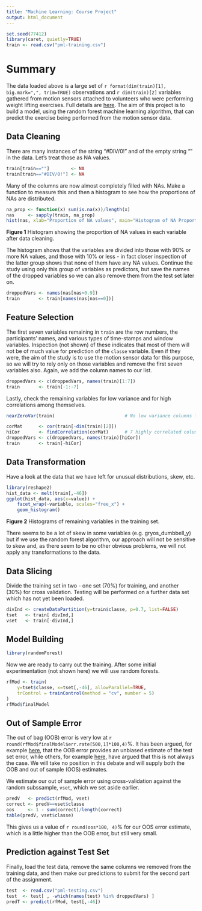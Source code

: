 ```yaml
---
title: "Machine Learning: Course Project"
output: html_document
---
```


```r
set.seed(77412)
library(caret, quietly=TRUE)
train <- read.csv("pml-training.csv")
```

# Summary
The data loaded above is a large set of `r format(dim(train)[1], big.mark=",", trim=TRUE)`
observations and `r dim(train)[2]` variables gathered from motion sensors attached to 
volunteers who were performing weight lifting exercises. Full details are
[here](http://groupware.les.inf.puc-rio.br/har). The aim of this project is to build a
model, using the random forest machine learning algorithm, that can predict the exercise
being performed from the motion sensor data.


## Data Cleaning
There are many instances of the string "#DIV/0!" and of the empty string "" in 
the data. Let's treat those as NA values.
```r
train[train==""]        <- NA
train[train=="#DIV/0!"] <- NA
```

Many of the columns are now almost completely filled with NAs. Make a function
to measure this and then a histogram to see how the proportions of NAs are
distributed.
```r
na_prop <- function(x) sum(is.na(x))/length(x)
nas     <- sapply(train, na_prop)
hist(nas, xlab="Proportion of NA values", main="Histogram of NA Proportions")
```

**Figure 1** Histogram showing the proportion of NA values in each variable
after data cleaning.

The histogram shows that the variables are divided into those with
90% or more NA values, and those with 10% or less - in fact closer inspection
of the latter group shows that none of them have any NA values. Continue the 
study using only this group of variables as predictors, but save the names of 
the dropped variables so we can also remove them from the test set later on.

```r
droppedVars <- names(nas[nas>0.9])
train       <- train[names(nas[nas==0])]
```

## Feature Selection
The first seven variables remaining in `train` are the row numbers, the
participants' names, and various types of time-stamps and window variables.
Inspection (not shown) of these indicates that most of them will not be of much
value for prediction of the `classe` variable. Even if they were, the aim of the
study is to use the motion sensor data for this purpose, so we will try to
rely only on those variables and remove the first seven variables also. Again, we 
add the column names to our list.
```r
droppedVars <- c(droppedVars, names(train)[1:7])
train       <- train[-1:-7]
```

Lastly, check the remaining variables for low variance and for high correlations
among themselves.
```r
nearZeroVar(train)                          # No low variance columns found.

corMat      <- cor(train[-dim(train)[2]])
hiCor       <- findCorrelation(corMat)      # 7 highly correlated columns found.
droppedVars <- c(droppedVars, names(train)[hiCor])
train       <- train[-hiCor]
```

## Data Transformation
Have a look at the data that we have left for unusual distributions, skew, etc.
```r
library(reshape2)
hist_data <- melt(train[,-46])
ggplot(hist_data, aes(x=value)) +
    facet_wrap(~variable, scales="free_x") +
    geom_histogram()
```

**Figure 2** Histograms of remaining variables in the training set.

There seems to be a lot of skew in some variables (e.g. gryos_dumbbell_y) but
if we use the random forest algorithm, our approach will not be sensitive to 
skew and, as there seem to be no other obvious problems, we will not apply any
transformations to the data.

## Data Slicing
Divide the training set in two - one set (70%) for training, and another (30%)
for cross validation. Testing will be performed on a further data set which has
not yet been loaded.
```r
divInd <- createDataPartition(y=train$classe, p=0.7, list=FALSE)
tset   <- train[ divInd,]
vset   <- train[-divInd,]
```

## Model Building
```r
library(randomForest)
```

Now we are ready to carry out the training. After some initial experimentation
(not shown here) we will use random forests.
```r
rfMod <- train(
    y=tset$classe, x=tset[,-46], allowParallel=TRUE,
    trControl = trainControl(method = "cv", number = 5)
)
rfMod$finalModel
```

## Out of Sample Error
The out of bag (OOB) error is very low at 
`r round(rfMod$finalModel$err.rate[500,1]*100,4)`%. It has been argued, for example
[here](https://www.stat.berkeley.edu/~breiman/RandomForests/cc_home.htm#ooberr),
that the OOB error provides an unbiased estimate of the test set error, while
others, for example [here](http://www.scirp.org/journal/PaperDownload.aspx?paperID=8072),
have argued that this is not always the case. We will take no position in this
debate and will supply both the OOB and out of sample (OOS) estimates.

We estimate our out of sample error using cross-validation against the random
subssample, `vset`, which we set aside earlier.
```r
predV   <- predict(rfMod, vset)
correct <- predV==vset$classe
oos     <- 1 - sum(correct)/length(correct)
table(predV, vset$classe)
```

This gives us a value of `r round(oos*100, 4)`% for our OOS error estimate,
which is a little higher than the OOB error, but still very small.

## Prediction against Test Set
Finally, load the test data, remove the same columns we removed from the training data, and
then make our predictions to submit for the second part of the assignment.

```r
test  <- read.csv("pml-testing.csv")
test  <- test[ , -which(names(test) %in% droppedVars) ]
predT <- predict(rfMod, test[,-46])
```
